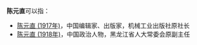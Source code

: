 '''陈元直'''可以指：
* [[陈元直_(1917年)|陈元直 (1917年)]]，中国编辑家、出版家，机械工业出版社原社长
* [[陈元直_(1918年)|陈元直 (1918年)]]，中国政治人物，黑龙江省人大常委会原副主任

{{Disambiguation|Cat=三字陈姓人名消歧义|Y}}